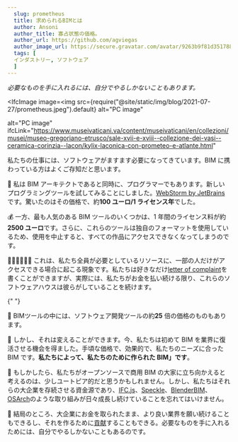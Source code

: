 ```yaml
---
  slug: prometheus
  title: 求められるBIMとは
  author: Ansoni
  author_title: 寡占状態の価格。
  author_url: https://github.com/agviegas
  author_image_url: https://secure.gravatar.com/avatar/9263b9f81d351788e46bc64000c03cb6
  tags: [
  インダストリー, ソフトウェア
  ]
---
```


_必要なものを手に入れるには、自分でやるしかないこともあります。_

<!--truncate-->


<IfcImage
  image=<img
    src={require("@site/static/img/blog/2021-07-27/prometheus.jpeg").default}
    alt="PC image"
  ></img>
  alt="PC image"
  ifcLink="https://www.museivaticani.va/content/museivaticani/en/collezioni/musei/museo-gregoriano-etrusco/sale-xvii-e-xviii--collezione-dei-vasi--ceramica-corinzia--lacon/kylix-laconica-con-prometeo-e-atlante.html"
></IfcImage>

私たちの仕事には、ソフトウェアがますます必要になってきています。BIM に携わっている方はよくご存知だと思います。

🤯
私は BIM アーキテクトであると同時に、プログラマーでもあります。新しいプログラミングツールを試してみることにしました。[WebStorm by JetBrains](https://www.jetbrains.com/webstorm/)です。驚いたのはその価格で、約**100 ユーロ/1 ライセンス年**でした。

💰
一方、最も人気のある BIM ツールのいくつかは、1 年間のライセンス料が約**2500 ユーロ**です。さらに、これらのツールは独自のフォーマットを使用しているため、使用を中止すると、すべての作品にアクセスできなくなってしまうのです。

👨‍💼👨‍💼👨‍💼
これは、私たち全員が必要としているリソースに、一部の人だけがアクセスできる場合に起こる現象です。私たちは好きなだけ[letter of complaint](https://gfxspeak.com/2020/08/04/architects-demand-autodesk/)を書くことができますが、実際には、私たちがお金を払い続ける限り、これらのソフトウェアハウスは彼らがしていることを続けます。

{" "}

<IfcCard>
  💸 BIMツールの中には、ソフトウェア開発ツールの約<b>25</b>
  倍の価格のものもあります。
</IfcCard>
️

💪
しかし、それは変えることができます。今、私たちは初めて BIM を業界に復活させる機会を得ました。手頃な価格で、効果的で、私たちのニーズに合った BIM です。**私たちによって、私たちのために作られた BIM」です**。

🤝
もしかしたら、私たちがオープンソースで商用 BIM の大家に立ち向かえると考えるのは、少しユートピア的だと思うかもしれません。しかし、私たちはそれらの大企業を存続させる資金源であり、[IFC.js](https://ifcjs.github.io/info/)、[Speckle](https://speckle.systems/)、[BlenderBIM](https://blenderbim.org/)、[OSArch](https://osarch.org/)のような取り組みが日々成長し続けていることを忘れてはいけません。

🚀
結局のところ、大企業にお金を取られたまま、より良い業界を願い続けることもできるし、それを作るために[貢献](https://discord.gg/FXfyR4XrKT)することもできる。必要なものを手に入れるためには、自分でやるしかないこともあるのです。
